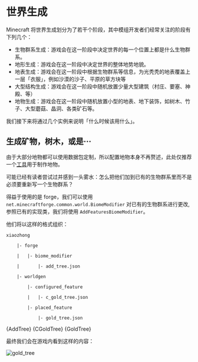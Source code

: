 # 世界生成

<!-- markdownlint-disable MD033 -->


Minecraft 将世界生成划分为了若干个阶段，其中模组开发者们经常关注的阶段有下列几个：

- 生物群系生成：游戏会在这一阶段中决定世界的每一个位置上都是什么生物群系。
- 地形生成：游戏会在这一阶段中决定世界的整体地势地貌。
- 地表生成：游戏会在这一阶段中根据生物群系等信息，为光秃秃的地表覆盖上一层「衣服」，例如沙漠的沙子、平原的草方块等
- 大型结构生成：游戏会在这一阶段中随机放置少量大型建筑（村庄、要塞、神殿、等）
- 地物生成：游戏会在这一阶段中随机放置小型的地表、地下装饰，如树木、竹子、大型蘑菇、晶洞、各类矿石等。

我们接下来将通过几个实例来说明「什么时候该用什么」。

## 生成矿物，树木，或是···

由于大部分地物都可以使用数据包定制，所以配置地物本身不再赘述，此处仅推荐一个[工具](https://misode.github.io/)用于制作地物。

可能已经有读者尝试过并感到一头雾水：怎么把他们加到已有的生物群系里而不是必须要重新写一个生物群系？

得益于使用的是 forge，我们可以使用 `net.minecraftforge.common.world.BiomeModifier` 对已有的生物群系进行更改,参照已有的实现类，我们将使用 `AddFeaturesBiomeModifier`。

他们将以这样的格式组织：

    xiaozhong

        |- forge

        |   |- biome_modifier

        |       |- add_tree.json

        |- worldgen

            |- configured_feature

            |   |- c_gold_tree.json

            |- placed_feature

                |- gold_tree.json

<Tabs>
<TabItem value="add_tree" label="add_tree">
    <CodeBlock language="json" metastring="{63,66-68,73-74,123-138,140-151}" showLineNumbers
               title="xiaozhong/forge/biome_modifier/add_tree.json">{AddTree}</CodeBlock>
</TabItem>
<TabItem value="c_gold_tree" label="c_gold_tree">
    <CodeBlock language="json" metastring="{63,66-68,73-74,123-138,140-151}" showLineNumbers
               title="xiaozhong/worldgen/configured_feature/c_gold_tree.json">{CGoldTree}</CodeBlock>
</TabItem>
<TabItem value="gold_tree" label="gold_tree">
    <CodeBlock language="json" metastring="{63,66-68,73-74,123-138,140-151}" showLineNumbers
               title="xiaozhong/worldgen/placed_feature/gold_tree.json">{GoldTree}</CodeBlock>
</TabItem>
</Tabs>

最终我们会在游戏内看到这样的内容：

![gold_tree](gold_tree.png)